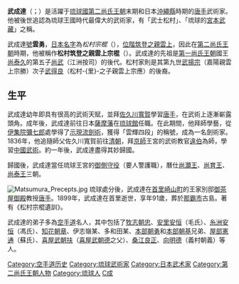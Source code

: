 {{noteTA
|1=zh-hans:筑登之亲云上; zh-hant:筑登之親雲上;
}}
{{東亞男性歷史人物
|名稱 =武成達
|身份 =[[琉球國|琉球]]（[[沖繩縣|沖繩]]）[[空手道|武術家]]
|國家 =[[琉球王國|琉球王國]]→[[大日本帝國|大日本帝國]]
|屆數 =
|最高職務 =
|前任 = 
|繼任 = 
|畫像 =[[File:Sokon_Matsumura.jpg|150px]]
|說明 =松村宗棍
|姓 =
|名 =
|姓名 =武成達
|字 =
|名乘 =宗棍（一作宗昆）
|官職 =御側守役（要人警護職）
|封爵 =松村[[筑登之親雲上|筑登之親雲上]]
|封號 =
|御稱號 =
|宮號1 =
|宮號2 =
|封地 =
|神號 =
|尊號 =
|族裔 = 
|旗籍 =
|府邸 =
|世系 = 
|初名 =
|乳名 =
|幼名 =
|兒名 =
|童名 =
|小字 =
|別名 =松村宗棍<br />武士松村
|號 =雲勇<br />武長
|法號 =
|院號 =
|其他名號 =
|出生日期 =1809年
|出生地點 ={{flag|琉球國}}[[首里城|首里城]][[山川村|山川村]]<br />（今[[沖繩縣|沖繩縣]][[那霸市|那霸市]][[首里|首里]][[山川町|山川町]]）
|婚年 =
|逝世年 =1899年
|逝世地 ={{flag|Empire of Japan}}[[沖繩縣|沖繩縣]][[首里城|首里城]][[崎山町|崎山町]]
|諡號 =
|墳墓 =那覇市古島
|父親 =
|嫡母 =
|母親 =
|元配 =
|正室 =
|妻 ={{lang|ja|与那嶺ツル}}
|繼室 =
|平妻 =
|側室 =
|元配之父 =
|元配之嫡母 =
|元配之母 =
|正室之父 =
|正室之嫡母 =
|正室之母 =
|妻之父 =
|妻之嫡母 =
|妻之母 =
|繼室之父 =
|繼室之嫡母 =
|繼室之母 =
|平妻之父 =
|平妻之嫡母 =
|平妻之母 =
|兄弟 =
|姊妹 =
|嫡兄弟 =
|嫡姊妹 =
|庶兄弟 =
|庶姊妹 =
|同胞兄弟 =
|同胞姊妹 =
|異母兄弟 =
|異母姊妹 =
|異父兄弟 =
|異父姊妹 =
|繼兄弟 =
|繼姊妹 =
|子 =
|女 =
|嫡子 =
|嫡女 =
|庶子 =
|庶女 =
|養子 =
|養女 =
|繼子 =
|繼女 =
|其他親屬 =
|出身 = 
|功名 = 
|經歷 = 
|著作 =
|注釋 =
}}
'''武成達'''（{{ryu|r=武成達|kn=ブシーター|rm=Bu Siitaa|f=h}}；{{bd|1809年||1899年}}）是活躍于[[琉球國|琉球國]][[第二尚氏王朝|第二尚氏王朝]]末期和日本[[沖繩縣|沖繩縣]]時期的[[唐手|唐手]]武術家。他被後世追認為琉球王國時代最偉大的武術家，有「武士松村」、「琉球的[[宮本武藏|宮本武藏]]」之稱。

武成達[[號|號]]'''雲勇'''，[[和名|日本名字]]為''松村宗棍''（{{ryu|r=松村 宗棍|kn=マーチンダ ジュクン|rm=Maachinda Jukun}}），[[琉球位階|位階]][[筑登之親雲上|筑登之親雲上]]，因此在[[第二尚氏王朝|第二尚氏王朝]]時期，他被稱作'''松村筑登之親雲上宗棍'''（{{ryu|r=松村 筑登之親雲上 宗棍|kn=マーチンダ チクドゥンペーチン ジュクン|rm=Maachinda Chikudunpeechin Jukun}}）。武成達的先祖是[[第一尚氏王朝|第一尚氏王朝]]國王[[尚泰久|尚泰久]]的第五子[[尚武|尚武]]（江洲按司）的後代。松村家則是其第九世[[武揚宗|武揚宗]]（嘉陽親雲上宗勝）次子[[武得良|武得良]]（松村-{里}-之子親雲上宗應）的後裔。

==生平==
武成達幼年即具有很高的武術天賦，並拜[[佐久川寬賀|佐久川寬賀]]學習[[唐手|唐手]]，在武術上逐漸嶄露頭角。成年後，武成達前往日本[[薩摩藩|薩摩藩]]在[[琉球館|琉球館]]任職。在此期間，他拜師學藝，從[[伊集院彌七郎|伊集院彌七郎]]處學得了[[示現流|示現流]][[劍術|劍術]]，獲得「雲輝四段」的稱號，成為一名劍術家。1836年，他追隨師父佐久川寬賀前往[[清朝|清朝]]，拜[[京師|京師]]王宮的武術教官[[違伯|違伯]]為師，學習[[中國武術|中國武術]]。約一年後，武成達盡得其妙歸國。

歸國後，武成達當任琉球王宮的[[御側守役|御側守役]]（要人警護職），曆仕[[尚灝王|尚灝王]]、[[尚育王|尚育王]]、[[尚泰王|尚泰王]]三朝。

[[File:Matsumura_Precepts.jpg|thumb]]
琉球處分後，武成達在[[首里|首里]][[崎山町|崎山町]]的王家別邸[[御茶屋御殿|御茶屋御殿]]教授[[唐手|唐手]]。1899年，武成達在首里逝世，享年91歲，葬於[[那霸市|那霸市]]古島。著有《松村宗棍遺訓》。 

武成達的弟子多為[[空手道|空手道]]名人，其中包括了[[牧志朝忠|牧志朝忠]]、[[安里安恒|安里安恒]]（毛氏）、[[糸洲安恒|糸洲安恒]]（馮氏）、[[知花朝章|知花朝章]]、伊志嶺某、多和田某、[[本部朝勇|本部朝勇]]和[[本部朝基|本部朝基]]兄弟、[[屋部憲通|屋部憲通]]（蘇氏）、[[喜屋武朝扶|喜屋武朝扶]]（[[喜屋武朝德|喜屋武朝德]]之父）、[[桑江良正|桑江良正]]、[[向明德|向明德]]（義村朝義）等人。

{{Authority control}}
{{DEFAULTSORT:W}}
[[Category:空手道历史|Category:空手道历史]]
[[Category:琉球武術家|Category:琉球武術家]]
[[Category:日本武术家|Category:日本武术家]]
[[Category:第二尚氏王朝人物|Category:第二尚氏王朝人物]]
[[Category:琉球人|Category:琉球人]]
[[Category:武姓|C成]]